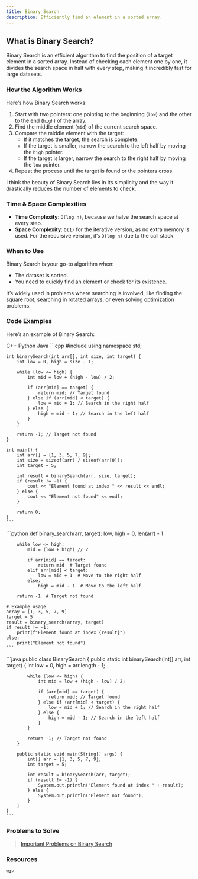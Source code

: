 ```yaml
---
title: Binary Search
description: Efficiently find an element in a sorted array.
---
```


## <HoverUnderline>What is Binary Search?</HoverUnderline>

Binary Search is an efficient algorithm to find the position of a target element in a sorted array. Instead of checking each element one by one, it divides the search space in half with every step, making it incredibly fast for large datasets.

### <HoverUnderline>How the Algorithm Works</HoverUnderline>

Here’s how Binary Search works:

1. Start with two pointers: one pointing to the beginning (`low`) and the other to the end (`high`) of the array.
2. Find the middle element (`mid`) of the current search space.
3. Compare the middle element with the target:
   - If it matches the target, the search is complete.
   - If the target is smaller, narrow the search to the left half by moving the `high` pointer.
   - If the target is larger, narrow the search to the right half by moving the `low` pointer.
4. Repeat the process until the target is found or the pointers cross.

I think the beauty of Binary Search lies in its simplicity and the way it drastically reduces the number of elements to check.

### <HoverUnderline>Time & Space Complexities</HoverUnderline>

- **Time Complexity**: `O(log n)`, because we halve the search space at every step.
- **Space Complexity**: `O(1)` for the iterative version, as no extra memory is used. For the recursive version, it’s `O(log n)` due to the call stack.

### <HoverUnderline>When to Use</HoverUnderline>

Binary Search is your go-to algorithm when:

- The dataset is sorted.
- You need to quickly find an element or check for its existence.

It’s widely used in problems where searching is involved, like finding the square root, searching in rotated arrays, or even solving optimization problems.

### <HoverUnderline>Code Examples</HoverUnderline>

Here’s an example of Binary Search:

<Tabs defaultValue="python" className="pt-5 pb-1">
  <TabsList>
    <TabsTrigger value="cpp">C++</TabsTrigger>
    <TabsTrigger value="python">Python</TabsTrigger>
    <TabsTrigger value="java">Java</TabsTrigger>
  </TabsList>

  <TabsContent value="cpp">
    ```cpp
    #include <iostream>
    using namespace std;

    int binarySearch(int arr[], int size, int target) {
        int low = 0, high = size - 1;

        while (low <= high) {
            int mid = low + (high - low) / 2;

            if (arr[mid] == target) {
                return mid; // Target found
            } else if (arr[mid] < target) {
                low = mid + 1; // Search in the right half
            } else {
                high = mid - 1; // Search in the left half
            }
        }

        return -1; // Target not found
    }

    int main() {
        int arr[] = {1, 3, 5, 7, 9};
        int size = sizeof(arr) / sizeof(arr[0]);
        int target = 5;

        int result = binarySearch(arr, size, target);
        if (result != -1) {
            cout << "Element found at index " << result << endl;
        } else {
            cout << "Element not found" << endl;
        }

        return 0;
    }
    ```
  </TabsContent>

  <TabsContent value="python">
    ```python
    def binary_search(arr, target):
        low, high = 0, len(arr) - 1

        while low <= high:
            mid = (low + high) // 2

            if arr[mid] == target:
                return mid  # Target found
            elif arr[mid] < target:
                low = mid + 1  # Move to the right half
            else:
                high = mid - 1  # Move to the left half

        return -1  # Target not found

    # Example usage
    array = [1, 3, 5, 7, 9]
    target = 5
    result = binary_search(array, target)
    if result != -1:
        print(f"Element found at index {result}")
    else:
        print("Element not found")
    ```
  </TabsContent>

  <TabsContent value="java">
    ```java
    public class BinarySearch {
        public static int binarySearch(int[] arr, int target) {
            int low = 0, high = arr.length - 1;

            while (low <= high) {
                int mid = low + (high - low) / 2;

                if (arr[mid] == target) {
                    return mid; // Target found
                } else if (arr[mid] < target) {
                    low = mid + 1; // Search in the right half
                } else {
                    high = mid - 1; // Search in the left half
                }
            }

            return -1; // Target not found
        }

        public static void main(String[] args) {
            int[] arr = {1, 3, 5, 7, 9};
            int target = 5;

            int result = binarySearch(arr, target);
            if (result != -1) {
                System.out.println("Element found at index " + result);
            } else {
                System.out.println("Element not found");
            }
        }
    }
    ```
  </TabsContent>
</Tabs>

### <HoverUnderline>Problems to Solve</HoverUnderline>

> [Important Problems on Binary Search](https://leetcode.com/problem-list/aknwo2es/)

### <HoverUnderline>Resources</HoverUnderline>

`WIP`